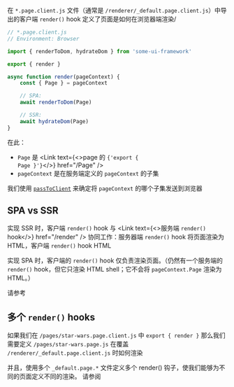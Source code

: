 
在 `*.page.client.js` 文件（通常是 `/renderer/_default.page.client.js`）中导出的客户端 `render()` hook 定义了页面是如何在浏览器端渲染/<Link text="hydrated " href="/hydration" />

```js
// *.page.client.js
// Environment: Browser

import { renderToDom, hydrateDom } from 'some-ui-framework'

export { render }

async function render(pageContext) {
	const { Page } = pageContext

	// SPA:
	await renderToDom(Page)

	// SSR:
	await hydrateDom(Page)
}
```

在此：

- `Page` 是 <Link text={<>page 的 <code>{'export { Page }'}</code></>} href="/Page" />
- `pageContext` 是在服务端定义的 `pageContext` 的子集

我们使用 [`passToClient`](/passToClient) 来确定将 `pageContext` 的哪个子集发送到浏览器

## SPA vs SSR

实现 SSR 时，客户端 `render()` hook 与 <Link text={<>服务端 <code>render()</code> hook</>} href="/render" /> 协同工作：服务器端 `render()` hook 将页面渲染为 HTML，客户端 `render()` hook <Link text="hydrates" href="/hydration" /> HTML

实现 SPA 时，客户端的 `render()` hook 仅负责渲染页面。（仍然有一个服务端的 `render()` hook，但它只渲染 HTML shell；它不会将 `pageContext.Page` 渲染为 HTML。）

请参考 <Link href='/render-modes' />

## 多个 `render()` hooks

如果我们在 `/pages/star-wars.page.client.js` 中 `export { render }` 那么我们需要定义 `/pages/star-wars.page.js` 在覆盖 `/renderer/_default.page.client.js` 时如何渲染

并且，使用多个 `_default.page.*` 文件定义多个 render() 钩子，使我们能够为不同的页面定义不同的渲染。 请参阅 <Link href='/multiple-renderer' />
